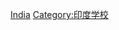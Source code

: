 {{Commonscat|Indian Institutes of Management}}

[[Category:各国商学院|India]]
[[Category:印度学校|Category:印度学校]]